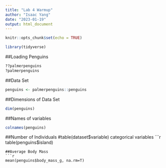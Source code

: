 ```yaml
---
title: "Lab 4 Warmup"
author: "Isaac Yang"
date: "2023-01-19"
output: html_document
---
```


```r
knitr::opts_chunk$set(echo = TRUE)
```
```r
library(tidyverse)
```
##Loading Penguins
```r
??palmerpenguins
?palmerpenguins
```
##Data Set
```r
penguins <- palmerpenguins::penguins
```
##Dimensions of Data Set
```r
dim(penguins)
```
##Names of variables
```r
colnames(penguins)
```
##Number of Individuals
#table(dataset$variable)
categorical variables
```r
table(penguins$island)
```
##Average Body Mass
```r
mean(penguins$body_mass_g, na.rm=T)
```






